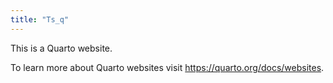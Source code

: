 ```yaml
---
title: "Ts_q"
---
```


This is a Quarto website.

To learn more about Quarto websites visit <https://quarto.org/docs/websites>.
